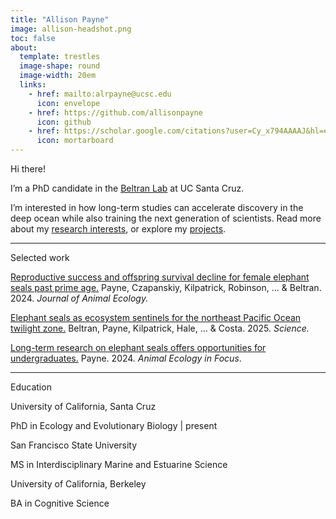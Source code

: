 ```yaml
---
title: "Allison Payne"
image: allison-headshot.png
toc: false 
about: 
  template: trestles
  image-shape: round
  image-width: 20em
  links: 
    - href: mailto:alrpayne@ucsc.edu
      icon: envelope
    - href: https://github.com/allisonpayne
      icon: github
    - href: https://scholar.google.com/citations?user=Cy_x794AAAAJ&hl=en&oi=ao
      icon: mortarboard
---
```


[Hi there!]{.custom-subtitle}

I'm a PhD candidate in the [Beltran Lab](https://beltranlab.ucsc.edu/) at UC Santa Cruz.

I'm interested in how long-term studies can accelerate discovery in the deep ocean while also training the next generation of scientists. Read more about my [research interests](https://allisonpayne.github.io/research.html), or explore my [projects](https://allisonpayne.github.io/projects.html).

------------------------------------------------------------------------

[Selected work]{.custom-subtitle}

[Reproductive success and offspring survival decline for female elephant seals past prime age.](https://doi.org/10.1111/1365-2656.14226) Payne, Czapanskiy, Kilpatrick, Robinson, ... & Beltran. 2024. *Journal of Animal Ecology.*

[Elephant seals as ecosystem sentinels for the northeast Pacific Ocean twilight zone.](https://www.science.org/doi/10.1126/science.adp2244) Beltran, Payne, Kilpatrick, Hale, ... & Costa. 2025. *Science.*

[Long-term research on elephant seals offers opportunities for undergraduates.](https://animalecologyinfocus.com/2024/12/02/long-term-research-on-elephant-seals-offers-opportunities-for-undergraduates/) Payne. 2024. *Animal Ecology in Focus*.

------------------------------------------------------------------------

[Education]{.custom-subtitle}

University of California, Santa Cruz

[PhD in Ecology and Evolutionary Biology \| present]{.custom-subtitle-2}

San Francisco State University

[MS in Interdisciplinary Marine and Estuarine Science]{.custom-subtitle-2}

University of California, Berkeley

[BA in Cognitive Science]{.custom-subtitle-2}
